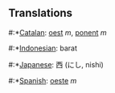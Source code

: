 ==Translations==

#:*[[Catalan]]: [[oest]] ''m'', [[ponent]] ''m''
#:*[[Indonesian]]: barat
#:*[[Japanese]]: 西 (にし, nishi)
#:*[[Spanish]]: [[oeste]] ''m''
